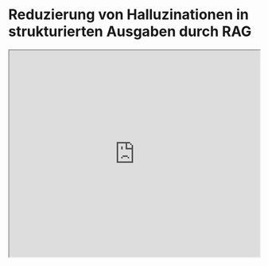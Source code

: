 # Reduzierung von Halluzinationen in strukturierten Ausgaben durch RAG

<iframe width="100%"
   height="415px"
   src="https://www.youtube.com/embed/TUL5guqZejw?si=Doc7lzyAY-SKr21L" allow="accelerometer; autoplay; clipboard-write; encrypted-media; gyroscope; picture-in-picture"
   allowFullScreen
   />

Forscher bei ServiceNow haben ein [neues Paper](https://arxiv.org/abs/2404.08189) veröffentlicht, in dem sie diskutieren, wie ein effizientes RAG-System für strukturierte Ausgabeaufgaben eingesetzt werden kann.

!["RAG Halluzination"](../../img/research/structured_outputs.png)

Das RAG-System kombiniert ein kleines Sprachmodell mit einem sehr kleinen Retriever. Es zeigt, dass RAG den Einsatz leistungsfähiger LLM-basierter Systeme in Ressourcen-begrenzten Einstellungen ermöglichen kann, während Probleme wie Halluzinationen verringert und die Zuverlässigkeit der Ausgaben erhöht werden.

Das Paper behandelt die sehr nützliche unternehmensbezogene Anwendung der Übersetzung von natürlichsprachlichen Anforderungen in Workflows (formatiert in JSON). Aus dieser Aufgabe kann viel Produktivität gewonnen werden, aber es gibt noch viel Optimierungspotenzial (z.B. durch den Einsatz von spekulativem Decoding oder die Verwendung von YAML statt JSON).

Das Paper bietet einige großartige Einblicke und praktische Tipps, wie man RAG-Systeme effektiv für die reale Welt entwickeln kann.
